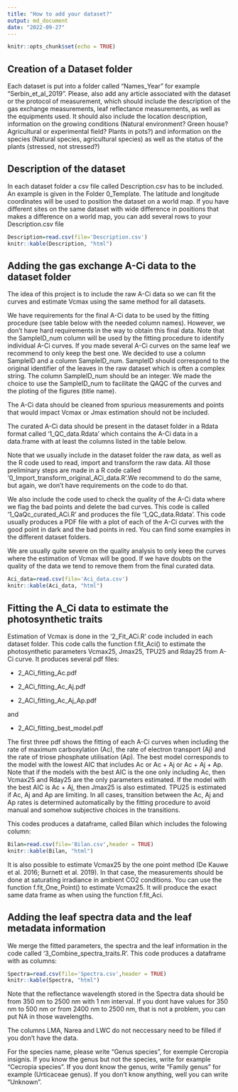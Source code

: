 ```yaml
---
title: "How to add your dataset?"
output: md_document
date: "2022-09-27"
---
```


```r
knitr::opts_chunk$set(echo = TRUE)
```

## Creation of a Dataset folder

Each dataset is put into a folder called "Names_Year" for example "Serbin_et_al_2019". 
Please, also add any article associated with the dataset or the protocol of measurement, which should include the description of the gas exchange measurements, leaf reflectance measurements, as well as the equipments used. It should also include the location description, information on the growing conditions (Natural environment? Green house? Agricultural or experimental field? Plants in pots?) and information on the species (Natural species, agricultural species) as well as the status of the plants (stressed, not stressed?)

## Description of the dataset

In each dataset folder a csv file called Description.csv has to be included. An example is given in the Folder 0_Template. The latitude and longitude coordinates will be used to position the dataset on a world map.
If you have different sites on the same dataset with wide difference in positions that makes a difference on a world map, you can add several rows to your Description.csv file

```r
Description=read.csv(file='Description.csv')
knitr::kable(Description, "html")
```

## Adding the gas exchange A-Ci data to the dataset folder

The idea of this project is to include the raw A-Ci data so we can fit the curves and estimate Vcmax using the same method for all datasets.

We have requirements for the final A-Ci data to be used by the fitting procedure (see table below with the needed column names). However, we don't have hard requirements in the way to obtain this final data. Note that the SampleID_num column will be used by the fitting procedure to identify individual A-Ci curves. If you made several A-Ci curves on the same leaf we recommend to only keep the best one. We decided to use a column SampleID and a column SampleID_num. SampleID should correspond to the original identifier of the leaves in the raw dataset which is often a complex string. The column SampleID_num should be an integer. We made the choice to use the SampleID_num to facilitate the QAQC of the curves and the ploting of the figures (title name). 

The A-Ci data should be cleaned from spurious measurements and points that would impact Vcmax or Jmax estimation should not be included. 

The curated A-Ci data should be present in the dataset folder in a Rdata format called '1_QC_data.Rdata' which contains the A-Ci data in a data.frame with at least the columns listed in the table below.

Note that we usually include in the dataset folder the raw data, as well as the R code used to read, import and transform the raw data. All those preliminary steps are made in a R code called '0_Import_transform_original_ACi_data.R'.We recommend to do the same, but again, we don't have requirements on the code to do that.

We also include the code used to check the quality of the A-Ci data where we flag the bad points and delete the bad curves. This code is called '1_QaQc_curated_ACi.R' and produces the file '1_QC_data.Rdata'. This code usually produces a PDF file with a plot of each of the A-Ci curves with the good point in dark and the bad points in red. You can find some examples in the different dataset folders.

We are usually quite severe on the quality analysis to only keep the curves where the estimation of Vcmax will be good. If we have doubts on the quality of the data we tend to remove them from the final curated data.

```r
Aci_data=read.csv(file='Aci_data.csv')
knitr::kable(Aci_data, "html")
```



## Fitting the A_Ci data to estimate the photosynthetic traits

Estimation of Vcmax is done in the '2_Fit_ACi.R' code included in each dataset folder.
This code calls the function f.fit_Aci() to estimate the photosynthetic parameters Vcmax25, Jmax25, TPU25 and Rday25 from A-Ci curve.  It produces several pdf files:

-   2_ACi_fitting_Ac.pdf

-   2_ACi_fitting_Ac_Aj.pdf

-   2_ACi_fitting_Ac_Aj_Ap.pdf

and

-   2_ACi_fitting_best_model.pdf

The first three pdf shows the fitting of each A-Ci curves when including the rate of maximum carboxylation (Ac), the rate of electron transport (Aj) and the rate of triose phosphate utilisation (Ap). The best model corresponds to the model with the lowest AIC that includes Ac or Ac + Aj or Ac + Aj + Ap. Note that if the models with the best AIC is the one only including Ac, then Vcmax25 and Rday25 are the only parameters estimated. If the model with the best AIC is Ac + Aj, then Jmax25 is also estimated. TPU25 is estimated if Ac, Aj and Ap are limiting. In all cases, transition between the Ac, Aj and Ap rates is determined automatically by the fitting procedure to avoid manual and somehow subjective choices in the transitions.

This codes produces a dataframe, called Bilan which includes the folowing column: 

```r
Bilan=read.csv(file='Bilan.csv',header = TRUE)
knitr::kable(Bilan, "html")
```
It is also possible to estimate Vcmax25 by the one point method (De Kauwe et al. 2016; Burnett et al. 2019).
In that case, the measurements should be done at saturating irradiance in ambient CO2 conditions. You can use the function f.fit_One_Point() to estimate Vcmax25. It will produce the exact same data frame as when using the function f.fit_Aci.

## Adding the leaf spectra data and the leaf metadata information


We merge the fitted parameters, the spectra and the leaf information in the code called '3_Combine_spectra_traits.R'.
This code produces a dataframe with as columns:


```r
Spectra=read.csv(file='Spectra.csv',header = TRUE)
knitr::kable(Spectra, "html")
```

Note that the reflectance wavelength stored in the Spectra data should be from 350 nm to 2500 nm with 1 nm interval.
If you dont have values for 350 nm to 500 nm or from 2400 nm to 2500 nm, that is not a problem, you can put NA in those wavelengths. 

The columns LMA, Narea and LWC do not neccessary need to be filled if you don't have the data. 

For the species name, please write "Genus species", for exemple Cercropia insignis. If you know the genus but not the species, write for example "Cecropia species". If you dont know the genus, write "Family genus" for example (Urticaceae genus). If you don't know anything, well you can write "Unknown".

